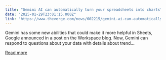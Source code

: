 ```yaml
---
title: "Gemini AI can automatically turn your spreadsheets into charts"
date: "2025-01-29T23:01:15.000Z"
link: "https://www.theverge.com/news/602215/gemini-ai-can-automatically-turn-your-spreadsheets-into-charts"
---
```


Gemini has some new abilities that could make it more helpful in Sheets, Google announced in a post on the Workspace blog. Now, Gemini can respond to questions about your data with details about trend...

[Read more](https://www.theverge.com/news/602215/gemini-ai-can-automatically-turn-your-spreadsheets-into-charts)
